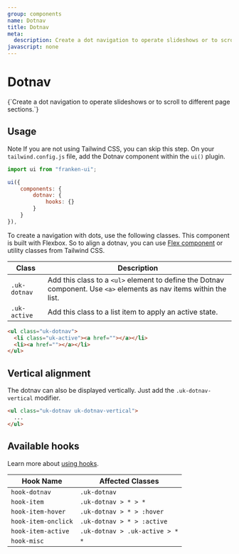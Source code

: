 ```yaml
---
group: components
name: Dotnav
title: Dotnav
meta:
  description: Create a dot navigation to operate slideshows or to scroll to different page sections.
javascript: none
---
```



# Dotnav

<p class="uk-text-lead uk-paragraph">{`Create a dot navigation to operate slideshows or to scroll to different page sections.`}</p>

## Usage

<span class="uk-label uk-label-primary">Note</span> If you are not using Tailwind
CSS, you can skip this step. On your `tailwind.config.js` file, add the Dotnav component
within the `ui()` plugin.

```javascript
import ui from "franken-ui";

ui({
    components: {
        dotnav: {
            hooks: {}
        }
    }
}),
```

To create a navigation with dots, use the following classes. This component is built with Flexbox. So to align a dotnav, you can use [Flex component](/docs/flex) or utility classes from Tailwind CSS.

| Class         | Description                                                                                                         |
| ------------- | ------------------------------------------------------------------------------------------------------------------- |
| `.uk-dotnav`  | Add this class to a `<ul>` element to define the Dotnav component. Use `<a>` elements as nav items within the list. |
| `.uk-active ` | Add this class to a list item to apply an active state.                                                             |

```html
<ul class="uk-dotnav">
  <li class="uk-active"><a href=""></a></li>
  <li><a href=""></a></li>
</ul>
```

<Example component="dotnav" index={0} />

## Vertical alignment

The dotnav can also be displayed vertically. Just add the `.uk-dotnav-vertical` modifier.

```html
<ul class="uk-dotnav uk-dotnav-vertical">
  ...
</ul>
```

<Example component="dotnav" index={1} />

## Available hooks

Learn more about [using hooks](/docs/hooks).

| Hook Name           | Affected Classes              |
| ------------------- | ----------------------------- |
| `hook-dotnav`       | `.uk-dotnav`                  |
| `hook-item`         | `.uk-dotnav > * > *`          |
| `hook-item-hover`   | `.uk-dotnav > * > :hover`     |
| `hook-item-onclick` | `.uk-dotnav > * > :active`    |
| `hook-item-active`  | `.uk-dotnav > .uk-active > *` |
| `hook-misc`         | `*`                           |
